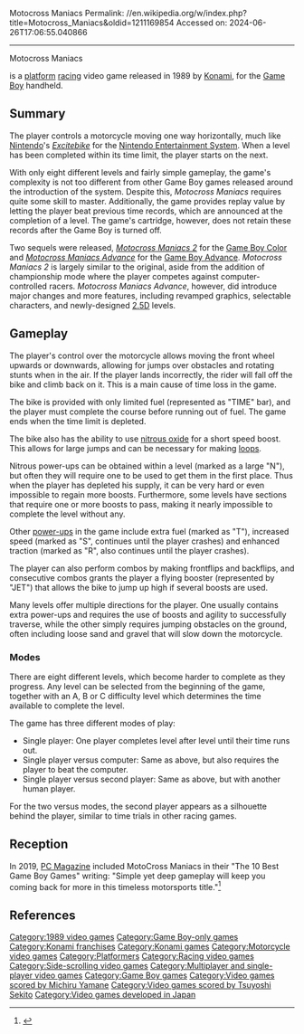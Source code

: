 Motocross Maniacs
Permalink: //en.wikipedia.org/w/index.php?title=Motocross_Maniacs&oldid=1211169854
Accessed on: 2024-06-26T17:06:55.040866



------
Motocross Maniacs
{{Infobox video game
|title = Motocross Maniacs
|image = Motocross Maniacs Coverart.png
|caption = North American box art
|developer = [[Konami]]<ref name="gamefaqs">[http://www.gamefaqs.com/gameboy/585813-motocross-maniacs/data ''Motocross Maniacs''] at [[GameFAQs]]</ref>
|publisher = {{vgrelease|NA|[[Ultra Games]]<ref name="gamefaqs"/>|WW|Konami<ref name="gamefaqs"/>}}
|composer = [[Michiru Yamane]]<br>[[Tsuyoshi Sekito]]
|released = {{vgrelease|JP|September 20, 1989<ref name="gamefaqs"/>|NA|January 1990<ref name="gamefaqs"/>|EU|1991<ref name="gamefaqs"/>|JP|December 11, 1997 <small>(''Konami GB Collection Vol. 2'')</small>|EU|2000 <small>(''Konami GB Collection Vol. 3'')</small>}}
|genre = [[Racing video game|Motocross racing]] <br> [[Platform game]]
|modes = [[Single-player video game|Single-player]], [[Multiplayer video game|multiplayer]]
|platforms = [[Game Boy]]
}}

{{nihongo|'''''Motocross Maniacs'''''|モトクロス マニアックス}} is a [[platform game|platform]] [[racing video game|racing]] video game released in 1989 by [[Konami]], for the [[Game Boy line|Game Boy]] handheld.

==Summary==
The player controls a motorcycle moving one way horizontally, much like [[Nintendo]]'s ''[[Excitebike]]'' for the [[Nintendo Entertainment System]]. When a level has been completed within its time limit, the player starts on the next.

With only eight different levels and fairly simple gameplay, the game's complexity is not too different from other Game Boy games released around the introduction of the system. Despite this, ''Motocross Maniacs'' requires quite some skill to master. Additionally, the game provides replay value by letting the player beat previous time records, which are announced at the completion of a level. The game's cartridge, however, does not retain these records after the Game Boy is turned off.

Two sequels were released, ''[[Motocross Maniacs 2]]'' for the [[Game Boy Color]] and ''[[Motocross Maniacs Advance]]'' for the [[Game Boy Advance]]. ''Motocross Maniacs 2'' is largely similar to the original, aside from the addition of championship mode where the player competes against computer-controlled racers. ''Motocross Maniacs Advance'', however, did introduce major changes and more features, including revamped graphics, selectable characters, and newly-designed [[2.5D]] levels.

==Gameplay==
The player's control over the motorcycle allows moving the front wheel upwards or downwards, allowing for jumps over obstacles and rotating stunts when in the air. If the player lands incorrectly, the rider will fall off the bike and climb back on it. This is a main cause of time loss in the game.

The bike is provided with only limited fuel (represented as "TIME" bar), and the player must complete the course before running out of fuel. The game ends when the time limit is depleted.

The bike also has the ability to use [[nitrous oxide engine|nitrous oxide]] for a short speed boost. This allows for large jumps and can be necessary for making [[Loop (roller coaster)|loop]]s.

Nitrous power-ups can be obtained within a level (marked as a large "N"), but often they will require one to be used to get them in the first place. Thus when the player has depleted his supply, it can be very hard or even impossible to regain more boosts. Furthermore, some levels have sections that require one or more boosts to pass, making it nearly impossible to complete the level without any.

Other [[power-up]]s in the game include extra fuel (marked as "T"), increased speed (marked as "S", continues until the player crashes) and enhanced traction (marked as "R", also continues until the player crashes).

The player can also perform combos by making frontflips and backflips, and consecutive combos grants the player a flying booster (represented by "JET") that allows the bike to jump up high if several boosts are used.

Many levels offer multiple directions for the player. One usually contains extra power-ups and requires the use of boosts and agility to successfully traverse, while the other simply requires jumping obstacles on the ground, often including loose sand and gravel that will slow down the motorcycle.

===Modes===
There are eight different levels, which become harder to complete as they progress. Any level can be selected from the beginning of the game, together with an A, B or C difficulty level which determines the time available to complete the level.

The game has three different modes of play:

*Single player: One player completes level after level until their time runs out.
*Single player versus computer: Same as above, but also requires the player to beat the computer.
*Single player versus second player: Same as above, but with another human player.

For the two versus modes, the second player appears as a silhouette behind the player, similar to time trials in other racing games.

==Reception==
{{expand section|date=January 2022}}
In 2019, [[PCMag|PC Magazine]] included MotoCross Maniacs in their "The 10 Best Game Boy Games" writing:  "Simple yet deep gameplay will keep you coming back for more in this timeless motorsports title."<ref>{{Cite web|last=Edwards|first=Benji|date=October 17, 2019|title=The 10 Best Game Boy Games|url=https://www.pcmag.com/news/the-10-best-game-boy-games|access-date=2022-01-24|website=PCMAG|language=en}}</ref>

==References==
{{reflist}}

[[Category:1989 video games]]
[[Category:Game Boy-only games]]
[[Category:Konami franchises]]
[[Category:Konami games]]
[[Category:Motorcycle video games]]
[[Category:Platformers]]
[[Category:Racing video games]]
[[Category:Side-scrolling video games]]
[[Category:Multiplayer and single-player video games]]
[[Category:Game Boy games]]
[[Category:Video games scored by Michiru Yamane]]
[[Category:Video games scored by Tsuyoshi Sekito]]
[[Category:Video games developed in Japan]]